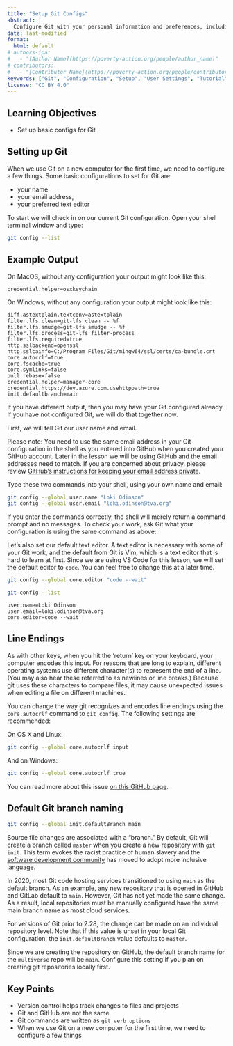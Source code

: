 ```yaml
---
title: "Setup Git Configs"
abstract: |
  Configure Git with your personal information and preferences, including your name, email, and default text editor settings to prepare for version control workflows.
date: last-modified
format:
  html: default
# authors-ipa:
#   - "[Author Name](https://poverty-action.org/people/author_name)"
# contributors:
#   - "[Contributor Name](https://poverty-action.org/people/contributor_name)"
keywords: ["Git", "Configuration", "Setup", "User Settings", "Tutorial"]
license: "CC BY 4.0"
---
```


::: {.callout-note}

## Learning Objectives

- Set up basic configs for Git
:::

## Setting up Git

When we use Git on a new computer for the first time,
we need to configure a few things. Some basic configurations to set for Git are:

- your name
- your email address,
- your preferred text editor

To start we will check in on our current Git configuration. Open your shell terminal window and type:

```bash
git config --list
```

::: {.callout-tip}

## Example Output

On MacOS, without any configuration your output might look like this:

```output
credential.helper=osxkeychain
```

On Windows, without any configuration your output might look like this:

```output
diff.astextplain.textconv=astextplain
filter.lfs.clean=git-lfs clean -- %f
filter.lfs.smudge=git-lfs smudge -- %f
filter.lfs.process=git-lfs filter-process
filter.lfs.required=true
http.sslbackend=openssl
http.sslcainfo=C:/Program Files/Git/mingw64/ssl/certs/ca-bundle.crt
core.autocrlf=true
core.fscache=true
core.symlinks=false
pull.rebase=false
credential.helper=manager-core
credential.https://dev.azure.com.usehttppath=true
init.defaultbranch=main
```

If you have different output, then you may have your Git configured already. If you have not configured Git, we will do that together now.
:::

First, we will tell Git our user name and email.

Please note: You need to use the same email address in your Git configuration in the shell as you entered into GitHub when you created your GitHub account. Later in the lesson we will be using GitHub and the email addresses need to match. If you are concerned about privacy, please review [GitHub's instructions for keeping your email address private](https://help.github.com/articles/keeping-your-email-address-private/).

Type these two commands into your shell, using your own name and email:

```bash
git config --global user.name "Loki Odinson"
git config --global user.email "loki.odinson@tva.org"
```

If you enter the commands correctly, the shell will merely return a command prompt and no messages. To check your work, ask Git what your configuration is using the same command as above:

Let's also set our default text editor. A text editor is necessary with some of your Git work, and the default from Git is Vim, which is a text editor that is hard to learn at first. Since we are using VS Code for this lesson, we will set the default editor to `code`. You can feel free to change this at a later time.

```bash
git config --global core.editor "code --wait"
```

```bash
git config --list
```

```output
user.name=Loki Odinson
user.email=loki.odinson@tva.org
core.editor=code --wait
```

::: {.callout-warning}

## Line Endings

As with other keys, when you hit the 'return' key on your keyboard,
your computer encodes this input.
For reasons that are long to explain, different operating systems
use different character(s) to represent the end of a line.
(You may also hear these referred to as newlines or line breaks.)
Because git uses these characters to compare files,
it may cause unexpected issues when editing a file on different machines.

You can change the way git recognizes and encodes line endings
using the `core.autocrlf` command to `git config`.
The following settings are recommended:

On OS X and Linux:

```bash
git config --global core.autocrlf input
```

And on Windows:

```bash
git config --global core.autocrlf true
```

You can read more about this issue
[on this GitHub page](https://help.github.com/articles/dealing-with-line-endings/).
:::

::: {.callout-note}

## Default Git branch naming

```bash
git config --global init.defaultBranch main
```

Source file changes are associated with a "branch."
By default, Git will create a branch called `master`
when you create a new repository with `git init`. This term evokes
the racist practice of human slavery and the
[software development community](https://github.com/github/renaming)  has moved to adopt
more inclusive language.

In 2020, most Git code hosting services transitioned to using `main` as the default
branch. As an example, any new repository that is opened in GitHub and GitLab default
to `main`.  However, Git has not yet made the same change.  As a result, local repositories
must be manually configured have the same main branch name as most cloud services.

For versions of Git prior to 2.28, the change can be made on an individual repository level. Note that if this value is unset in your local Git
configuration, the `init.defaultBranch` value defaults to `master`.

Since we are creating the repository on GitHub, the default branch name for the `multiverse` repo will be `main`. Configure this setting if you plan on creating git repositories locally first.
:::

## Key Points

- Version control helps track changes to files and projects
- Git and GitHub are not the same
- Git commands are written as `git verb options`
- When we use Git on a new computer for the first time, we need to configure a few things

